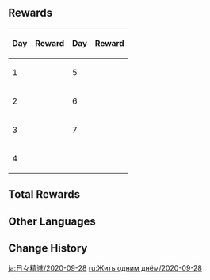 {{Event
|name              = Seize the Day 2020-09-28
|image             = Seize the Day.jpg
|type              = In-Game
|group             = Login
|time_known        = yes
|time_start        = 2020-09-28 10:00:00
|time_end          = 2020-10-13 03:59:59
|time_start_offset = UTC+8
|link              = https://genshin.hoyoverse.com/en/news/detail/5716
}}

==Rewards==
{| class="wikitable align-center"
!Day!!Reward!!Day!!Reward
|-
|1||{{Card|Sweet Madame|5}}
|5||{{Card|Mystic Enhancement Ore|4}}
|-
|2||{{Card|Hero's Wit|4}}
|6||{{Card|Hero's Wit|8}}
|-
|3||{{Card|Primogem|100}}
|7||{{Card|Primogem|200}}
|-
|4||{{Card|Mora|8,000}}
|colspan=2|
|}

==Total Rewards==
{{Event Rewards
|Primogem = 300
|Mora = 8,000
|Hero's Wit = 12
|Mystic Enhancement Ore = 4
|Sweet Madame = 5
|sort = Primogem,Mora,Hero's Wit,Mystic Enhancement Ore,Sweet Madame
}}

==Other Languages==
{{Other Languages|Transclude=Seize the Day}}

==Change History==
{{Change History|1.0}}

[[ja:日々精進/2020-09-28]]
[[ru:Жить одним днём/2020-09-28]]
